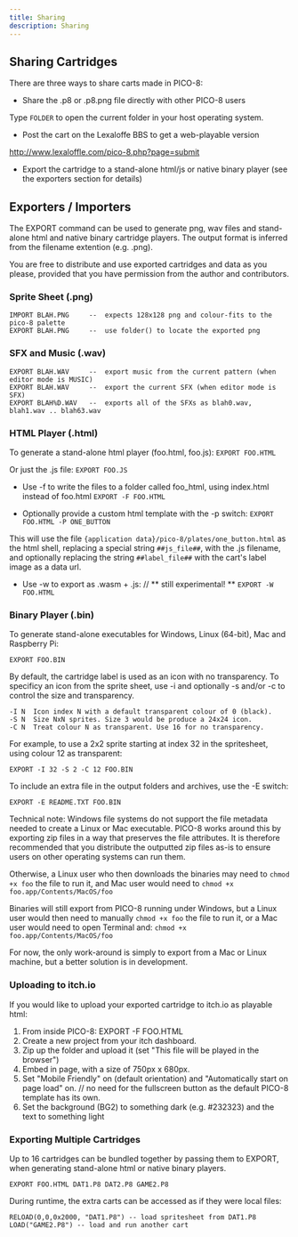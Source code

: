 ```yaml
---
title: Sharing
description: Sharing
---
```


## Sharing Cartridges

There are three ways to share carts made in PICO-8:
	
- Share the .p8 or .p8.png file directly with other PICO-8 users
		
Type `FOLDER` to open the current folder in your host operating system.
	
- Post the cart on the Lexaloffe BBS to get a web-playable version

http://www.lexaloffle.com/pico-8.php?page=submit
			
- Export the cartridge to a stand-alone html/js or native binary player
(see the exporters section for details)

## Exporters / Importers

The EXPORT command can be used to generate png, wav files and stand-alone html and native
binary cartridge players. The output format is inferred from the filename extention (e.g. .png).
	
You are free to distribute and use exported cartridges and data as you please, provided 
that you have permission from the author and contributors.

### Sprite Sheet (.png)

``` 
IMPORT BLAH.PNG     --  expects 128x128 png and colour-fits to the pico-8 palette
EXPORT BLAH.PNG     --  use folder() to locate the exported png
```
	
### SFX and Music (.wav)

```	
EXPORT BLAH.WAV     --  export music from the current pattern (when editor mode is MUSIC)
EXPORT BLAH.WAV     --  export the current SFX (when editor mode is SFX)
EXPORT BLAH%D.WAV   --  exports all of the SFXs as blah0.wav, blah1.wav .. blah63.wav
```

### HTML Player (.html)
	
To generate a stand-alone html player (foo.html, foo.js):
`EXPORT FOO.HTML`
		
Or just the .js file:
`EXPORT FOO.JS`

- Use -f to write the files to a folder called foo_html, using index.html instead of foo.html
`EXPORT -F FOO.HTML`
		
- Optionally provide a custom html template with the -p switch:
`EXPORT FOO.HTML -P ONE_BUTTON`

This will use the file `{application data}/pico-8/plates/one_button.html` as the html shell, 
replacing a special string `##js_file##`, with the .js filename, and
optionally replacing the string `##label_file##` with the cart's label image as a data url.

- Use -w to export as .wasm + .js:  // ** still experimental! **
`EXPORT -W FOO.HTML`

### Binary Player (.bin)
	
To generate stand-alone executables for Windows, Linux (64-bit), Mac and Raspberry Pi:
		
`EXPORT FOO.BIN`
		
By default, the cartridge label is used as an icon with no transparency. 
To specificy an icon from the sprite sheet, use -i and optionally -s and/or -c 
to control the size and transparency.

```		
-I N  Icon index N with a default transparent colour of 0 (black).
-S N  Size NxN sprites. Size 3 would be produce a 24x24 icon.
-C N  Treat colour N as transparent. Use 16 for no transparency.
```
			
For example, to use a 2x2 sprite starting at index 32 in the spritesheet, 
using colour 12 as transparent:
		
`EXPORT -I 32 -S 2 -C 12 FOO.BIN`

To include an extra file in the output folders and archives, use the -E switch:

`EXPORT -E README.TXT FOO.BIN `


Technical note: Windows file systems do not support the file metadata needed to create a
Linux or Mac executable. PICO-8 works around this by exporting zip files in a way
that preserves the file attributes. It is therefore recommended that you distribute
the outputted zip files as-is to ensure users on other operating systems can run them.

Otherwise, a Linux user who then downloads the binaries may need to `chmod +x foo`
the file to run it, and Mac user would need to `chmod +x foo.app/Contents/MacOS/foo`



Binaries will still export from PICO-8 running under Windows,
but a Linux user would then need to manually `chmod +x foo` the file to run it, or a
Mac user would need to open Terminal and: `chmod +x foo.app/Contents/MacOS/foo`

For now, the only work-around is simply to export from a Mac or Linux machine, but a 
better solution is in development.

### Uploading to itch.io
	
If you would like to upload your exported cartridge to itch.io as playable html:

1. From inside PICO-8: EXPORT -F FOO.HTML
2. Create a new project from your itch dashboard.
3. Zip up the folder and upload it (set "This file will be played in the browser")
4. Embed in page, with a size of 750px x 680px.
5. Set "Mobile Friendly" on (default orientation) and "Automatically start on page load" on.
// no need for the fullscreen button as the default PICO-8 template has its own.
6. Set the background (BG2) to something dark (e.g. #232323) and the text to something light 

### Exporting Multiple Cartridges

Up to 16 cartridges can be bundled together by passing them to EXPORT, when generating 
stand-alone html or native binary players.
		
`EXPORT FOO.HTML DAT1.P8 DAT2.P8 GAME2.P8`
		
During runtime, the extra carts can be accessed as if they were local files:
```		
RELOAD(0,0,0x2000, "DAT1.P8") -- load spritesheet from DAT1.P8
LOAD("GAME2.P8") -- load and run another cart
```